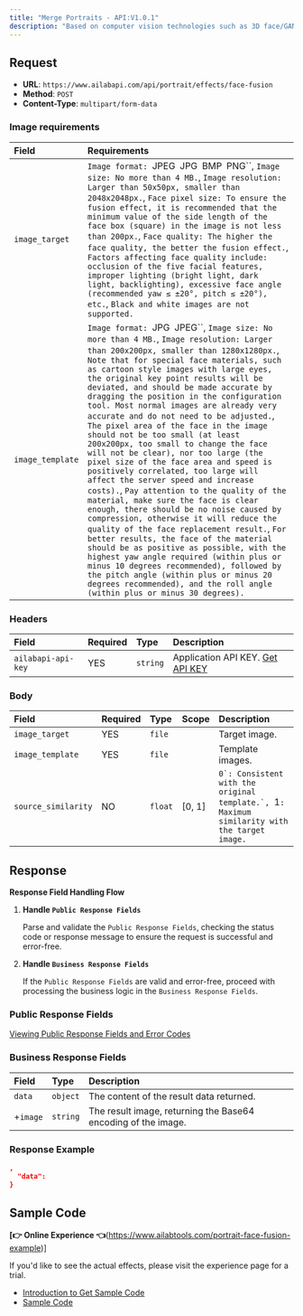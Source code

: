 ```yaml
---
title: "Merge Portraits - API:V1.0.1"
description: "Based on computer vision technologies such as 3D face/GAN, the image fusion operation is performed on the portraits in the stencil and fusion maps, and the fused image is returned."
---
```


<apiOfflineNotice />

## Request

- **URL**: `https://www.ailabapi.com/api/portrait/effects/face-fusion`
- **Method**: `POST`
- **Content-Type**: `multipart/form-data`

### Image requirements

| Field            | Requirements                                                                                                                                                                                                                                                                                                                                                                                                                                                                                                                                                                                                                                                                                                                                                                                                                                                                                                                                                                                                                                                                                                                                                                                                                                                                                  |
|:-----------------|:----------------------------------------------------------------------------------------------------------------------------------------------------------------------------------------------------------------------------------------------------------------------------------------------------------------------------------------------------------------------------------------------------------------------------------------------------------------------------------------------------------------------------------------------------------------------------------------------------------------------------------------------------------------------------------------------------------------------------------------------------------------------------------------------------------------------------------------------------------------------------------------------------------------------------------------------------------------------------------------------------------------------------------------------------------------------------------------------------------------------------------------------------------------------------------------------------------------------------------------------------------------------------------------------|
| `image_target`   | `Image format: `JPEG` `JPG` `BMP` `PNG``, `Image size: No more than 4 MB.`, `Image resolution: Larger than 50x50px, smaller than 2048x2048px.`, `Face pixel size: To ensure the fusion effect, it is recommended that the minimum value of the side length of the face box (square) in the image is not less than 200px.`, `Face quality: The higher the face quality, the better the fusion effect.`, `Factors affecting face quality include: occlusion of the five facial features, improper lighting (bright light, dark light, backlighting), excessive face angle (recommended yaw ≤ ±20°, pitch ≤ ±20°), etc.`, `Black and white images are not supported.` |
| `image_template` | `Image format: `JPG` `JPEG``, `Image size: No more than 4 MB.`, `Image resolution: Larger than 200x200px, smaller than 1280x1280px.`, `Note that for special face materials, such as cartoon style images with large eyes, the original key point results will be deviated, and should be made accurate by dragging the position in the configuration tool. Most normal images are already very accurate and do not need to be adjusted.`, `The pixel area of the face in the image should not be too small (at least 200x200px, too small to change the face will not be clear), nor too large (the pixel size of the face area and speed is positively correlated, too large will affect the server speed and increase costs).`, `Pay attention to the quality of the material, make sure the face is clear enough, there should be no noise caused by compression, otherwise it will reduce the quality of the face replacement result.`, `For better results, the face of the material should be as positive as possible, with the highest yaw angle required (within plus or minus 10 degrees recommended), followed by the pitch angle (within plus or minus 20 degrees recommended), and the roll angle (within plus or minus 30 degrees).` |

### Headers

| Field              | Required | Type     | Description                                        |
|:-------------------|:---------|:---------|:---------------------------------------------------|
| `ailabapi-api-key` | YES      | `string` | Application API KEY. [Get API KEY](/doc/get-api-key) |

### Body

| Field               | Required | Type    | Scope  | Description                                                                                                                                                                                |
|:--------------------|:---------|:--------|:-------|:-------------------------------------------------------------------------------------------------------------------------------------------------------------------------------------------|
| `image_target`      | YES      | `file`  |        | Target image.                                                                                                                                                                              |
| `image_template`    | YES      | `file`  |        | Template images.                                                                                                                                                                           |
| `source_similarity` | NO       | `float` | [0, 1] | ``0`: Consistent with the original template.`, ``1`: Maximum similarity with the target image.` |

## Response

**Response Field Handling Flow**

1. **Handle `Public Response Fields`**

   Parse and validate the `Public Response Fields`, checking the status code or response message to ensure the request is successful and error-free.

2. **Handle `Business Response Fields`**

   If the `Public Response Fields` are valid and error-free, proceed with processing the business logic in the `Business Response Fields`.

### Public Response Fields

<a href="/doc/response-description" target="_blank">Viewing Public Response Fields and Error Codes</a>

### Business Response Fields

| Field    | Type     | Description                                                   |
|:---------|:---------|:--------------------------------------------------------------|
| `data`   | `object` | The content of the result data returned.                      |
| +`image` | `string` | The result image, returning the Base64 encoding of the image. |

### Response Example

```json
,
  "data":           
}
```

## Sample Code

**[👉 Online Experience 👈**(https://www.ailabtools.com/portrait-face-fusion-example)]

If you'd like to see the actual effects, please visit the experience page for a trial.

- [Introduction to Get Sample Code](get-sample-code)
- [Sample Code][PostmanURL]

[PostmanURL]: https://documenter.getpostman.com/view/26387069/2s93JxqgHE#b2d172b0-46c9-455c-9d98-aa8495fa3b33